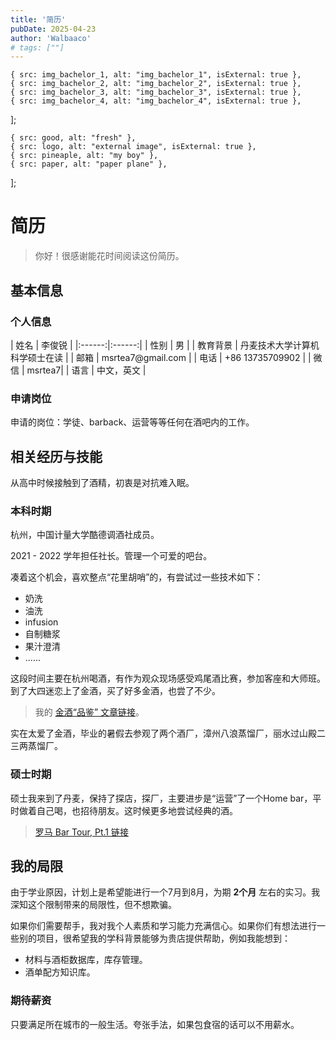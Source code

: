 ```yaml
---
title: '简历'
pubDate: 2025-04-23
author: 'Walbaaco'
# tags: [""]
---
```





    { src: img_bachelor_1, alt: "img_bachelor_1", isExternal: true },
    { src: img_bachelor_2, alt: "img_bachelor_2", isExternal: true },
    { src: img_bachelor_3, alt: "img_bachelor_3", isExternal: true },
    { src: img_bachelor_4, alt: "img_bachelor_4", isExternal: true },
];



    { src: good, alt: "fresh" },
    { src: logo, alt: "external image", isExternal: true },
    { src: pineaple, alt: "my boy" },
    { src: paper, alt: "paper plane" },
];

# **简历**

> 你好！很感谢能花时间阅读这份简历。



## 基本信息

### **个人信息**

<div style="display: flex; justify-content: center;">
| 姓名 | 李俊锐 |
|:------:|:------:|
| 性别 | 男 |
| 教育背景 | 丹麦技术大学计算机科学硕士在读 |
| 邮箱 | msrtea7@gmail.com |
| 电话 | +86 13735709902 |
| 微信 | msrtea7|
| 语言 | 中文，英文 |
</div>

### **申请岗位**

申请的岗位：学徒、barback、运营等等任何在酒吧内的工作。


## 相关经历与技能

从高中时候接触到了酒精，初衷是对抗难入眠。

### **本科时期**

杭州，中国计量大学酷德调酒社成员。

2021 - 2022 学年担任社长。管理一个可爱的吧台。

凑着这个机会，喜欢整点“花里胡哨”的，有尝试过一些技术如下：
- 奶洗
- 油洗
- infusion
- 自制糖浆
- 果汁澄清
- ......

这段时间主要在杭州喝酒，有作为观众现场感受鸡尾酒比赛，参加客座和大师班。到了大四迷恋上了金酒，买了好多金酒，也尝了不少。

> 我的 [金酒“品鉴” 文章链接](https://msrtea7.com/posts/alcohol/gin_tasting_1/)。

实在太爱了金酒，毕业的暑假去参观了两个酒厂，漳州八浪蒸馏厂，丽水过山殿二三两蒸馏厂。

<ImageCarousel images={img_bachelor} />

### **硕士时期**

硕士我来到了丹麦，保持了探店，探厂，主要进步是“运营”了一个Home bar，平时做着自己喝，也招待朋友。这时候更多地尝试经典的酒。

> [罗马 Bar Tour, Pt.1 链接](https://msrtea7.com/posts/alcohol/bar_tour_rome_one/)

<ImageCarousel images={img_master} />

## **我的局限**

由于学业原因，计划上是希望能进行一个7月到8月，为期 **2个月** 左右的实习。我深知这个限制带来的局限性，但不想欺骗。

如果你们需要帮手，我对我个人素质和学习能力充满信心。如果你们有想法进行一些别的项目，很希望我的学科背景能够为贵店提供帮助，例如我能想到：

- 材料与酒柜数据库，库存管理。
- 酒单配方知识库。

### **期待薪资**

只要满足所在城市的一般生活。夸张手法，如果包食宿的话可以不用薪水。

